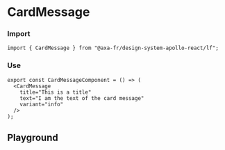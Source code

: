 
<Meta of={CardMessageStories} name="CardMessage" />

# CardMessage

### Import

```tsx
import { CardMessage } from "@axa-fr/design-system-apollo-react/lf";
```

### Use

```tsx
export const CardMessageComponent = () => (
  <CardMessage
    title="This is a title"
    text="I am the text of the card message"
    variant="info"
  />
);
```

## Playground

<Canvas of={CardMessageStories.Default} />

<Controls of={CardMessageStories.Default} />
